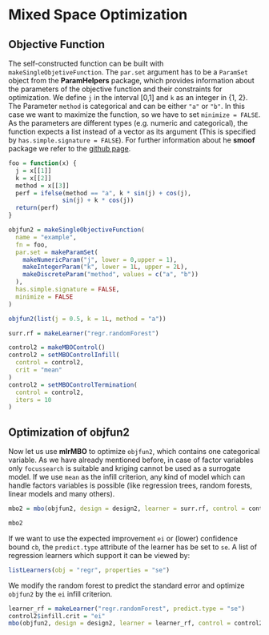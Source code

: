 # Mixed Space Optimization

## Objective Function
The self-constructed function can be built with ``makeSingleObjetiveFunction``. The ``par.set`` argument has to be a ``ParamSet`` object from the **ParamHelpers** package, which provides information about the parameters of the objective function and their constraints for optimization.
We define ``j`` in the interval [0,1] and ``k`` as an integer in {1, 2}. The Parameter ``method`` is categorical and can be either ``"a"`` or ``"b"``.
In this case we want to maximize the function, so we have to set ``minimize = FALSE``.
As the parameters are different types (e.g. numeric and categorical), the function expects a list instead of a vector as its argument 
(This is specified by ``has.simple.signature = FALSE``).
For further information about he **smoof** package we refer to the [github page](https://github.com/jakobbossek/smoof).

```r
foo = function(x) {
  j = x[[1]]
  k = x[[2]]
  method = x[[3]]
  perf = ifelse(method == "a", k * sin(j) + cos(j),
               sin(j) + k * cos(j))
  return(perf)
}

objfun2 = makeSingleObjectiveFunction(
  name = "example",
  fn = foo,
  par.set = makeParamSet(
    makeNumericParam("j", lower = 0,upper = 1),
    makeIntegerParam("k", lower = 1L, upper = 2L),
    makeDiscreteParam("method", values = c("a", "b"))
  ),
  has.simple.signature = FALSE,
  minimize = FALSE
)

objfun2(list(j = 0.5, k = 1L, method = "a"))
```

```r
surr.rf = makeLearner("regr.randomForest")
```

```r
control2 = makeMBOControl()
control2 = setMBOControlInfill(
  control = control2,
  crit = "mean"
)
control2 = setMBOControlTermination(
  control = control2,
  iters = 10
)
```

## Optimization of objfun2

Now let us use **mlrMBO** to optimize ``objfun2``, which contains one categorical variable.
As we have already mentioned before, in case of factor variables only ``focussearch`` is suitable and kriging cannot be used as a surrogate model.
If we use ``mean`` as the infill criterion, any kind of model which can handle factors variables is possible (like regression trees, random forests, linear models and many others).

```r
mbo2 = mbo(objfun2, design = design2, learner = surr.rf, control = control2, show.info = FALSE)
```
```r
mbo2
```

If we want to use the expected improvement ``ei`` or (lower) confidence bound ``cb``, the ``predict.type`` attribute of the learner has be set to ``se``. A list of regression learners which support it can be viewed by:

```r
listLearners(obj = "regr", properties = "se")
```


We modify the random forest to predict the standard error and optimize ``objfun2`` by the ``ei`` infill criterion.

```r
learner_rf = makeLearner("regr.randomForest", predict.type = "se")
control2$infill.crit = "ei"
mbo(objfun2, design = design2, learner = learner_rf, control = control2, show.info = FALSE)
```
